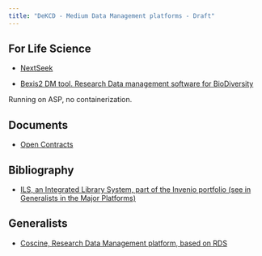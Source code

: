 ```yaml
---
title: "DeKCD - Medium Data Management platforms - Draft"
---
```


## For Life Science

* [NextSeek](https://github.com/BMCBCC/NExtSEEK)

* [Bexis2 DM tool. Research Data management software for BioDiversity](https://bexis2.uni-jena.de/)

Running on ASP, no containerization.

## Documents

* [Open Contracts](https://jsv4.github.io/OpenContracts/)

## Bibliography

* [ILS, an Integrated Library System, part of the Invenio portfolio (see in Generalists in the Major Platforms)](https://inveniosoftware.org/products/ils/)

## Generalists

* [Coscine, Research Data Management platform, based on RDS](https://about.coscine.de/)
